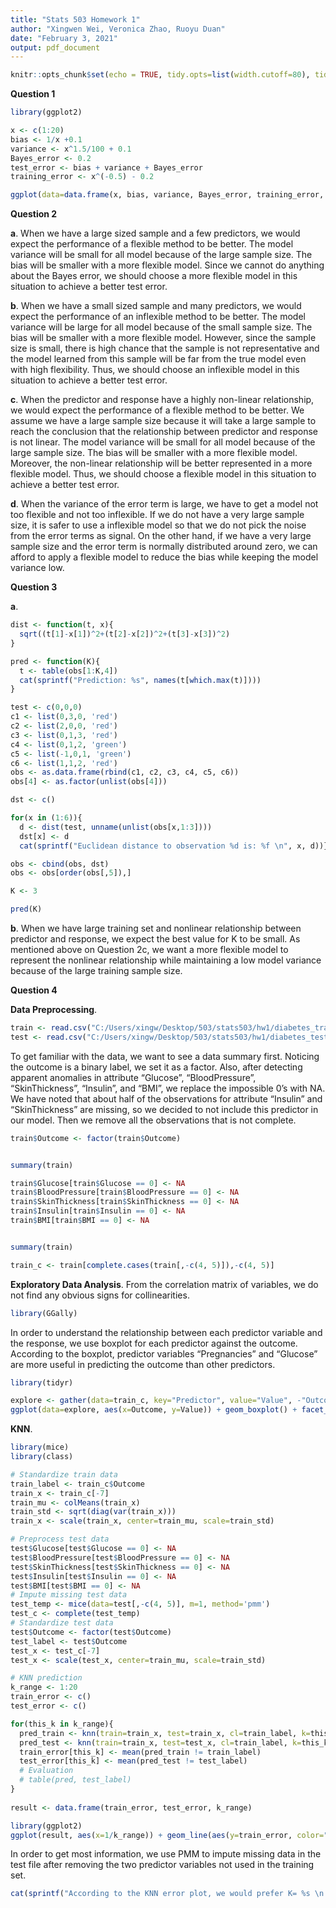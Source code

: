 ```yaml
---
title: "Stats 503 Homework 1"
author: "Xingwen Wei, Veronica Zhao, Ruoyu Duan"
date: "February 3, 2021"
output: pdf_document
---
```


```r
knitr::opts_chunk$set(echo = TRUE, tidy.opts=list(width.cutoff=80), tidy=TRUE)
```

**Question 1**
```r
library(ggplot2)

x <- c(1:20)
bias <- 1/x +0.1
variance <- x^1.5/100 + 0.1
Bayes_error <- 0.2
test_error <- bias + variance + Bayes_error
training_error <- x^(-0.5) - 0.2

ggplot(data=data.frame(x, bias, variance, Bayes_error, training_error, test_error)) +xlab("Model Complexity") + ylab("Value") + geom_smooth(aes(x=x, y=bias, color = 'bias'), method=loess, se=F) + geom_smooth(aes(x=x, y=variance, color = 'variance'), method=loess, se=F) + geom_smooth(aes(x=x, y=Bayes_error, color = 'Bayes error'), method=loess, se=F) + geom_smooth(aes(x=x, y=test_error,  color = 'test error'), method=loess, se=F) +  geom_smooth(aes(x=x, y=training_error,color = 'training error'), method=loess, se=F) + scale_color_manual(name="Legend", values = c("Bayes error"="blue", "training error"='red', "test error"='orange', "bias"='black', "variance"='purple')) + scale_x_continuous(breaks=c(5, 15), labels=c("less flexible", "more flexible")) + theme(axis.ticks = element_blank(), axis.text.y = element_blank())

```

**Question 2**

**a**. 
When we have a large sized sample and a few predictors, we would expect the performance of a flexible method to be better. 
The model variance will be small for all model because of the large sample size.
The bias will be smaller with a more flexible model.
Since we cannot do anything about the Bayes error, we should choose a more flexible model in this situation to achieve a better test error. 

**b**. 
When we have a small sized sample and many predictors, we would expect the performance of an inflexible method to be better. 
The model variance will be large for all model because of the small sample size.
The bias will be smaller with a more flexible model.
However, since the sample size is small, there is high chance that the sample is not representative and the model learned from this sample will be far from the true model even with high flexibility. 
Thus, we should choose an inflexible model in this situation to achieve a better test error. 


**c**. 
When the predictor and response have a highly non-linear relationship, we would expect the performance of a flexible method to be better. 
We assume we have a large sample size because it will take a large sample to reach the conclusion that the relationship between predictor and response is not linear.
The model variance will be small for all model because of the large sample size.
The bias will be smaller with a more flexible model.
Moreover, the non-linear relationship will be better represented in a more flexible model.
Thus, we should choose a flexible model in this situation to achieve a better test error. 

**d**. 
When the variance of the error term is large, we have to get a model not too flexible and not too inflexible.
If we do not have a very large sample size, it is safer to use a inflexible model so that we do not pick the noise from the error terms as signal.
On the other hand, if we have a very large sample size and the error term is normally distributed around zero, we can afford to apply a flexible model to reduce the bias while keeping the model variance low. 


**Question 3**

**a**. 
```r
dist <- function(t, x){
  sqrt((t[1]-x[1])^2+(t[2]-x[2])^2+(t[3]-x[3])^2)
}

pred <- function(K){
  t <- table(obs[1:K,4])
  cat(sprintf("Prediction: %s", names(t[which.max(t)])))
}

test <- c(0,0,0)
c1 <- list(0,3,0, 'red')
c2 <- list(2,0,0, 'red')
c3 <- list(0,1,3, 'red')
c4 <- list(0,1,2, 'green')
c5 <- list(-1,0,1, 'green')
c6 <- list(1,1,2, 'red')
obs <- as.data.frame(rbind(c1, c2, c3, c4, c5, c6))
obs[4] <- as.factor(unlist(obs[4]))

dst <- c()

for(x in (1:6)){
  d <- dist(test, unname(unlist(obs[x,1:3])))
  dst[x] <- d
  cat(sprintf("Euclidean distance to observation %d is: %f \n", x, d))}

obs <- cbind(obs, dst)
obs <- obs[order(obs[,5]),]

K <- 3

pred(K)


```

**b**. 
When we have large training set and nonlinear relationship between predictor and response, we expect the best value for K to be small.
As mentioned above on Question 2c, we want a more flexible model to represent the nonlinear relationship while maintaining a low model variance because of the large training sample size. 


**Question 4**

**Data Preprocessing**. 
```r
train <- read.csv("C:/Users/xingw/Desktop/503/stats503/hw1/diabetes_train.csv", header=T)
test <- read.csv("C:/Users/xingw/Desktop/503/stats503/hw1/diabetes_test.csv", header=T)

```

To get familiar with the data, we want to see a data summary first.
Noticing the outcome is a binary label, we set it as a factor.
Also, after detecting apparent anomalies in attribute "Glucose", "BloodPressure", "SkinThickness", "Insulin", and "BMI", we replace the impossible 0's with NA. 
We have noted that about half of the observations for attribute "Insulin" and "SkinThickness" are missing, so we decided to not include this predictor in our model.
Then we remove all the observations that is not complete. 

```r
train$Outcome <- factor(train$Outcome)


summary(train)

train$Glucose[train$Glucose == 0] <- NA
train$BloodPressure[train$BloodPressure == 0] <- NA
train$SkinThickness[train$SkinThickness == 0] <- NA
train$Insulin[train$Insulin == 0] <- NA
train$BMI[train$BMI == 0] <- NA


summary(train)

train_c <- train[complete.cases(train[,-c(4, 5)]),-c(4, 5)]


```

**Exploratory Data Analysis**. 
From the correlation matrix of variables, we do not find any obvious signs for collinearities.

```r
library(GGally)

```

In order to understand the relationship between each predictor variable and the response, we use boxplot for each predictor against the outcome. 
According to the boxplot, predictor variables "Pregnancies" and "Glucose" are more useful in predicting the outcome than other predictors. 
```r
library(tidyr)

explore <- gather(data=train_c, key="Predictor", value="Value", -"Outcome")
ggplot(data=explore, aes(x=Outcome, y=Value)) + geom_boxplot() + facet_wrap(.~Predictor, scales='free_y') 


```

**KNN**. 

```r
library(mice)
library(class)

# Standardize train data
train_label <- train_c$Outcome
train_x <- train_c[-7]
train_mu <- colMeans(train_x)
train_std <- sqrt(diag(var(train_x)))
train_x <- scale(train_x, center=train_mu, scale=train_std)

# Preprocess test data
test$Glucose[test$Glucose == 0] <- NA
test$BloodPressure[test$BloodPressure == 0] <- NA
test$SkinThickness[test$SkinThickness == 0] <- NA
test$Insulin[test$Insulin == 0] <- NA
test$BMI[test$BMI == 0] <- NA
# Impute missing test data
test_temp <- mice(data=test[,-c(4, 5)], m=1, method='pmm')
test_c <- complete(test_temp)
# Standardize test data
test$Outcome <- factor(test$Outcome)
test_label <- test$Outcome
test_x <- test_c[-7]
test_x <- scale(test_x, center=train_mu, scale=train_std)

# KNN prediction
k_range <- 1:20
train_error <- c()
test_error <- c()

for(this_k in k_range){
  pred_train <- knn(train=train_x, test=train_x, cl=train_label, k=this_k)
  pred_test <- knn(train=train_x, test=test_x, cl=train_label, k=this_k)
  train_error[this_k] <- mean(pred_train != train_label)
  test_error[this_k] <- mean(pred_test != test_label)
  # Evaluation
  # table(pred, test_label)
}
  
result <- data.frame(train_error, test_error, k_range)

```

```r
library(ggplot2)
ggplot(result, aes(x=1/k_range)) + geom_line(aes(y=train_error, color="train")) + geom_point(aes(y=train_error, color="train")) + geom_line(aes(y=test_error, color="test")) + geom_point(aes(y=test_error, color="test")) + xlab("Model Complexity (1/K)") + ylab("Error Rate") + scale_color_manual(name="Legend", values = c("test"="blue", "train"="red"))
```

In order to get most information, we use PMM to impute missing data in the test file after removing the two predictor variables not used in the training set.
```r
cat(sprintf("According to the KNN error plot, we would prefer K= %s \n as it gives the minimum testing error %s.", which.min(test_error), test_error[which.min(test_error)]))
```




































